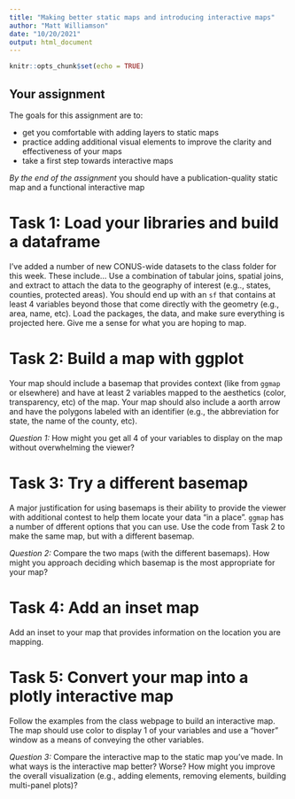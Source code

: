 ```yaml
---
title: "Making better static maps and introducing interactive maps"
author: "Matt Williamson"
date: "10/20/2021"
output: html_document
---
```


```r
knitr::opts_chunk$set(echo = TRUE)
```


## Your assignment

The goals for this assignment are to:

- get you comfortable with adding layers to static maps
- practice adding additional visual elements to improve the clarity and effectiveness of your maps
- take a first step towards interactive maps

_By the end of the assignment_ you should have a publication-quality static map and a functional interactive map


# Task 1: Load your libraries and build a dataframe
I've added a number of new CONUS-wide datasets to the class folder for this week. These include... Use a combination of tabular joins, spatial joins, and extract to attach the data to the geography of interest (e.g.., states, counties, protected areas). You should end up with an `sf` that contains at least 4 variables beyond those that come directly with the geometry (e.g., area, name, etc).  Load the packages, the data, and make sure everything is projected here. Give me a sense for what you are hoping to map.


# Task 2: Build a map with ggplot
Your map should include a basemap that provides context (like from `ggmap` or elsewhere) and have at least 2 variables mapped to the aesthetics (color, transparency, etc) of the map. Your map should also include a aorth arrow and have the polygons labeled with an identifier (e.g., the abbreviation for state, the name of the county, etc). 

_Question 1:_ How might you get all 4 of your variables to display on the map without overwhelming the viewer?


# Task 3: Try a different basemap
A major justification for using basemaps is their ability to provide the viewer with additional contest to help them locate your data "in a place". `ggmap` has a number of dfferent options that you can use. Use the code from Task 2 to make the same map, but with a different basemap.

_Question 2:_ Compare the two maps (with the different basemaps). How might you approach deciding which basemap is the most appropriate for your map?

# Task 4: Add an inset map
Add an inset to your map that provides information on the location you are mapping.


# Task 5: Convert your map into a plotly interactive map
Follow the examples from the class webpage to build an interactive map. The map should use color to display 1 of your variables and use a "hover" window as a means of conveying the other variables.

_Question 3:_ Compare the interactive map to the static map you've made. In what ways is the interactive map better? Worse? How might you improve the overall visualization (e.g., adding elements, removing elements, building multi-panel plots)?


